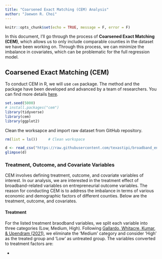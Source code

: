 ```yaml
---
title: "Coarsened Exact Matching (CEM) Analysis"
author: "Jaewon R. Choi"
---
```


```r
knitr::opts_chunk$set(echo = TRUE, message = F, error = F)
```

In this document, I'll go through the process of **Coarsened Exact Matching (CEM)**, which allows us to only include comparable counties in the dataset we have been working on. Through this process, we can minimize the imbalance in covariates, which can be problematic for the full regression model.

## Coarsened Exact Matching (CEM)

To conduct CEM in R, we will use `cem` package. The method and the package have been developed and advanced by a team of researchers. You can find more details [here](https://gking.harvard.edu/cem).

```r
set.seed(5000)
# install.packages("cem")
library(tidyverse)
library(cem)
library(ggplot2)

```

Clean the worksapce and import raw dataset from GitHub repository.

```r
rm(list = ls())     # Clean workspace

d <- read_csv("https://raw.githubusercontent.com/texastipi/broadband_entrepreneurship/master/Broadband-Entrepreneurship-TXKSME.csv")
glimpse(d)
```

### Treatment, Outcome, and Covariate Variables

CEM involves defining treatment, outcome, and covariate variables of interest. In our analysis, we are interested in the treatment effect of broadband-related variables on entrepreneurial outcome variables. The reason for conducting CEM is to address the imbalance in terms of various economic and demographic factors of different counties. Below are the treatment, outcome, and covariates. 

#### Treatment

For the listed treatment braodband variables, we split each variable into three categories (Low, Medium, High). Following [Gallardo, Whitacre, Kumar, & Upendram (2021)](https://ideas.repec.org/a/spr/anresc/v66y2021i1d10.1007_s00168-020-01015-0.html), we eliminate the 'Medium' category and consider 'High' as the treated group and 'Low' as untreated group. The variables converted to treatment factors are:

* 


